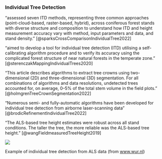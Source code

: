 
### Individual Tree Detection

"assessed seven ITD methods, representing three common approaches (point-cloud-based, raster-based, hybrid), across coniferous forest stands with diverse structure and composition to understand how ITD and height measurement accuracy vary with method, input parameters and data, and stand density." [@sparksCrossComparisonIndividualTree2022]

"aimed to develop a tool for individual tree detection (ITD) utilising a self-calibrating algorithm procedure and to verify its accuracy using the complicated forest structure of near natural forests in the temperate zone." [@sterenczakMappingIndividualTrees2020]

"This article describes algorithms to extract tree crowns using two-dimensional (2D) and three-dimensional (3D) segmentation. For all combinations of algorithms and data resolutions, undetected trees accounted for, on average, 0–5% of the total stem volume in the field plots." [@holmgrenTreeCrownSegmentation2022]

"Numerous semi- and fully-automatic algorithms have been developed for individual tree detection from airborne laser-scanning data" [@brodicRefinementIndividualTree2022] 

"The ALS-based tree height estimates were robust across all stand conditions. The taller the tree, the more reliable was the ALS-based tree height." [@wangFieldmeasuredTreeHeight2019]

::: {#fig-itd}
![](https://www.wur.nl/upload_mm/7/b/4/40eea042-6806-4bd0-956d-b3650e1139f1_Thesis_Thijs_Koop_61d3acb1_750x400.png)

Example of individual tree detection from ALS data (from [www.wur.nl](https://www.wur.nl/en/show/Counting-trees-in-Dutch-forests-Using-AHN-LiDAR-data-for-National-Forest-Inventory-1.html))
:::
